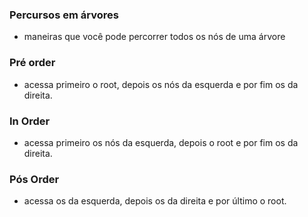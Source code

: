 






### Percursos em árvores

-   maneiras que você pode percorrer todos os nós de uma árvore








### Pré order

-   acessa primeiro o root, depois os nós da esquerda e por fim os da
    direita.








### In Order

-   acessa primeiro os nós da esquerda, depois o root e por fim os da
    direita.








### Pós Order

-   acessa os da esquerda, depois os da direita e por último o root.


